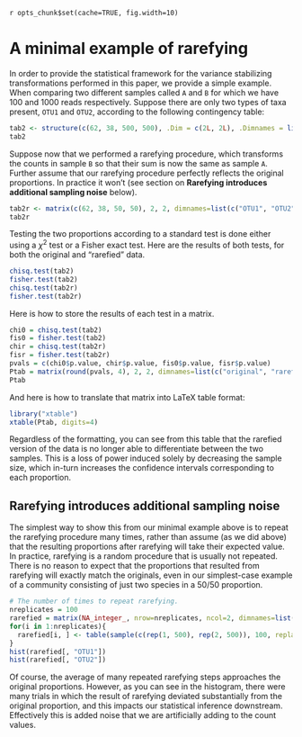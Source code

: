 `r opts_chunk$set(cache=TRUE, fig.width=10)`
<link href="http://joey711.github.com/phyloseq/markdown.css" rel="stylesheet"></link>


# A minimal example of rarefying

In order to provide the statistical framework for the variance stabilizing transformations performed in this paper, we provide a simple example. When comparing two different samples called `A` and `B` for which we have 100 and 1000 reads respectively. Suppose there are only two types of taxa present,  `OTU1` and `OTU2`, according to the following contingency table:

```r
tab2 <- structure(c(62, 38, 500, 500), .Dim = c(2L, 2L), .Dimnames = list(c("OTU1", "OTU2"), c("A", "B")))
tab2
```

Suppose now that we performed a rarefying procedure, which transforms the counts in sample `B` so that their sum is now the same as sample `A`. Further assume that our rarefying procedure perfectly reflects the original proportions. In practice it won't (see section on **Rarefying introduces additional sampling noise** below).

```r
tab2r <- matrix(c(62, 38, 50, 50), 2, 2, dimnames=list(c("OTU1", "OTU2"), c("A", "B")))
tab2r
```

Testing the two proportions according to a standard test is done either using a $\chi^2$ test or a Fisher exact test. Here are the results of both tests, for both the original and "rarefied" data.

```r
chisq.test(tab2)
fisher.test(tab2)
chisq.test(tab2r)
fisher.test(tab2r)
```

Here is how to store the results of each test in a matrix.

```r
chi0 = chisq.test(tab2)
fis0 = fisher.test(tab2)
chir = chisq.test(tab2r)
fisr = fisher.test(tab2r)
pvals = c(chi0$p.value, chir$p.value, fis0$p.value, fisr$p.value)
Ptab = matrix(round(pvals, 4), 2, 2, dimnames=list(c("original", "rarefied"), c("Chi-Squared", "Fisher")))
Ptab
```

And here is how to translate that matrix into LaTeX table format:

```r
library("xtable")
xtable(Ptab, digits=4)
```

Regardless of the formatting, you can see from this table that the rarefied version of the data is no longer able to differentiate between the two samples. This is a loss of power induced solely by decreasing the sample size, which in-turn increases the confidence intervals corresponding to each proportion.

## Rarefying introduces additional sampling noise

The simplest way to show this from our minimal example above is to repeat the rarefying procedure many times, rather than assume (as we did above) that the resulting proportions after rarefying will take their expected value. In practice, rarefying is a random procedure that is usually not repeated. There is no reason to expect that the proportions that resulted from rarefying will exactly match the originals, even in our simplest-case example of a community consisting of just two species in a 50/50 proportion. 

```r
# The number of times to repeat rarefying.
nreplicates = 100
rarefied = matrix(NA_integer_, nrow=nreplicates, ncol=2, dimnames=list(1:100, c("OTU1", "OTU2")))
for(i in 1:nreplicates){
  rarefied[i, ] <- table(sample(c(rep(1, 500), rep(2, 500)), 100, replace=FALSE))  
}
hist(rarefied[, "OTU1"])
hist(rarefied[, "OTU2"])
```

Of course, the average of many repeated rarefying steps approaches the original proportions. However, as you can see in the histogram, there were many trials in which the result of rarefying deviated substantially from the original proportion, and this impacts our statistical inference downstream. Effectively this is added noise that we are artificially adding to the count values.


